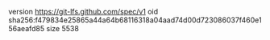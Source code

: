 version https://git-lfs.github.com/spec/v1
oid sha256:f479834e25865a44a64b68116318a04aad74d00d723086037f460e156aeafd85
size 5538
